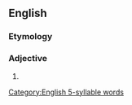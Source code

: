 ==English==

===Etymology===
{{prefix|un|disputable|lang=en}}

===Adjective===
{{en-adj}}

# {{nonstandard form of|indisputable|lang=en}}

[[Category:English 5-syllable words]]
